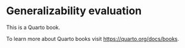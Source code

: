 # Generalizability evaluation
This is a Quarto book.

To learn more about Quarto books visit <https://quarto.org/docs/books>.